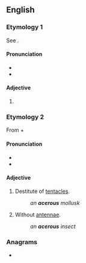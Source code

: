 ==English==

===Etymology 1===
See {{m|en|acerose}}.

====Pronunciation====
* {{IPA|/ˈæs.əɹ.əs/|lang=en}}
* {{hyphenation|ac|er|ous|lang=en}}

====Adjective====
{{en-adj|-}}

# {{alternative spelling of|acerose|lang=en}}

===Etymology 2===
From {{der|en|grc|ἀ-||not}} + {{m|grc|κέρας||horn}}

====Pronunciation====
* {{IPA|/eɪˈsɪeɹ.əs/|lang=en}}
* {{hyphenation|a|ce|rous|lang=en}}

====Adjective====
{{en-adj|-}}

# {{lb|en|zoology}} Destitute of [[tentacle]]s.
#: ''an '''acerous''' mollusk''
# {{lb|en|zoology}} Without [[antennae]].
#: ''an '''acerous''' insect''

===Anagrams===
* {{anagrams|en|a=aceorsu|carouse}}
